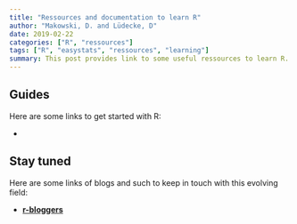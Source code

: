 ```yaml
---
title: "Ressources and documentation to learn R"
author: "Makowski, D. and Lüdecke, D"
date: 2019-02-22
categories: ["R", "ressources"]
tags: ["R", "easystats", "ressources", "learning"]
summary: This post provides link to some useful ressources to learn R.
---
```


## Guides

Here are some links to get started with R:

- 

## Stay tuned

Here are some links of blogs and such to keep in touch with this evolving field:\

- [**r-bloggers**](https://www.r-bloggers.com/)
